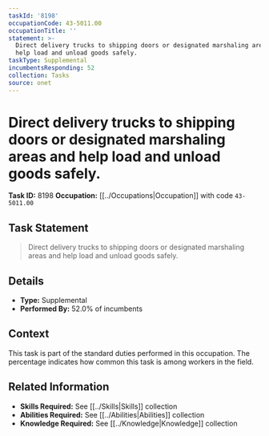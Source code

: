 ```yaml
---
taskId: '8198'
occupationCode: 43-5011.00
occupationTitle: ''
statement: >-
  Direct delivery trucks to shipping doors or designated marshaling areas and
  help load and unload goods safely.
taskType: Supplemental
incumbentsResponding: 52
collection: Tasks
source: onet
---
```

# Direct delivery trucks to shipping doors or designated marshaling areas and help load and unload goods safely.

**Task ID:** 8198
**Occupation:** [[../Occupations|Occupation]] with code `43-5011.00`

## Task Statement

> Direct delivery trucks to shipping doors or designated marshaling areas and help load and unload goods safely.

## Details

- **Type:** Supplemental
- **Performed By:** 52.0% of incumbents

## Context

This task is part of the standard duties performed in this occupation. The percentage indicates how common this task is among workers in the field.

## Related Information

- **Skills Required:** See [[../Skills|Skills]] collection
- **Abilities Required:** See [[../Abilities|Abilities]] collection
- **Knowledge Required:** See [[../Knowledge|Knowledge]] collection
